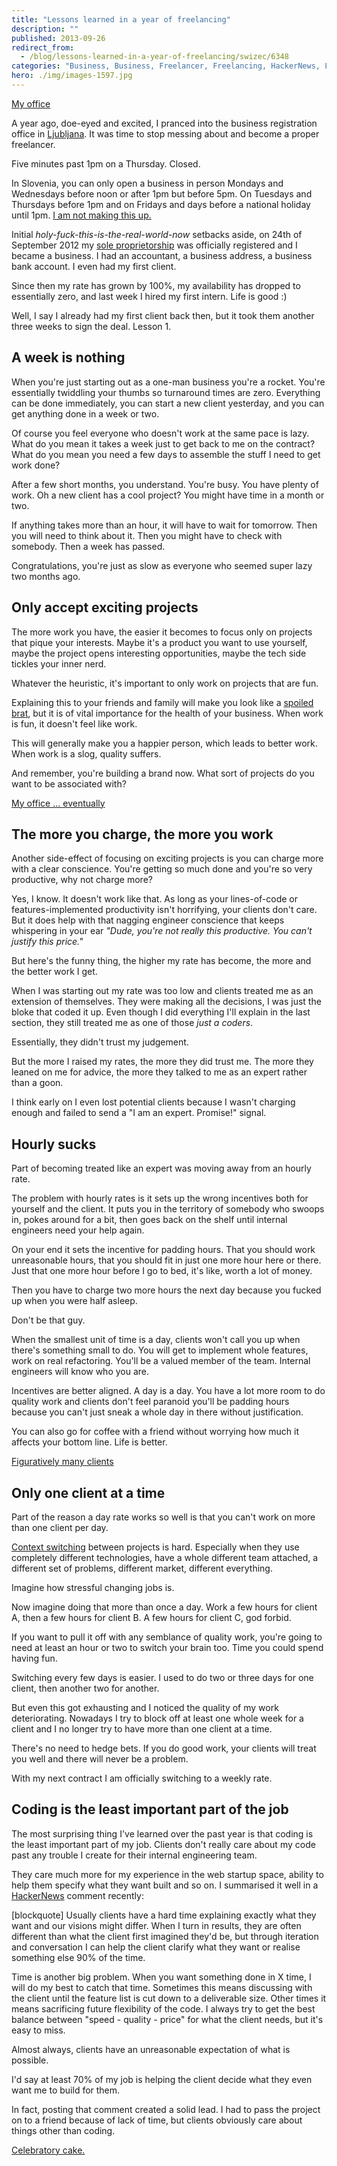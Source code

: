 ```yaml
---
title: "Lessons learned in a year of freelancing"
description: ""
published: 2013-09-26
redirect_from:
  - /blog/lessons-learned-in-a-year-of-freelancing/swizec/6348
categories: "Business, Business, Freelancer, Freelancing, HackerNews, Ljubljana, work"
hero: ./img/images-1597.jpg
---
```


[My office](./img/images-1597.jpg)

A year ago, doe-eyed and excited, I pranced into the business registration office in [Ljubljana](<http://maps.google.com/maps?ll=46.0555555556,14.5083333333&spn=0.1,0.1&q=46.0555555556,14.5083333333 (Ljubljana)&t=h>). It was time to stop messing about and become a proper freelancer.

Five minutes past 1pm on a Thursday. Closed.

In Slovenia, you can only open a business in person Mondays and Wednesdays before noon or after 1pm but before 5pm. On Tuesdays and Thursdays before 1pm and on Fridays and days before a national holiday until 1pm. [I am not making this up.](http://www.ajpes.si/o_ajpes/uradne_ure)

Initial _holy-fuck-this-is-the-real-world-now_ setbacks aside, on 24th of September 2012 my [sole proprietorship](http://en.wikipedia.org/wiki/Sole_proprietorship) was officially registered and I became a business. I had an accountant, a business address, a business bank account. I even had my first client.

Since then my rate has grown by 100%, my availability has dropped to essentially zero, and last week I hired my first intern. Life is good :)

Well, I say I already had my first client back then, but it took them another three weeks to sign the deal. Lesson 1.

## A week is nothing

When you're just starting out as a one-man business you're a rocket. You're essentially twiddling your thumbs so turnaround times are zero. Everything can be done immediately, you can start a new client yesterday, and you can get anything done in a week or two.

Of course you feel everyone who doesn't work at the same pace is lazy. What do you mean it takes a week just to get back to me on the contract? What do you mean you need a few days to assemble the stuff I need to get work done?

After a few short months, you understand. You're busy. You have plenty of work. Oh a new client has a cool project? You might have time in a month or two.

If anything takes more than an hour, it will have to wait for tomorrow. Then you will need to think about it. Then you might have to check with somebody. Then a week has passed.

Congratulations, you're just as slow as everyone who seemed super lazy two months ago.

## Only accept exciting projects

The more work you have, the easier it becomes to focus only on projects that pique your interests. Maybe it's a product you want to use yourself, maybe the project opens interesting opportunities, maybe the tech side tickles your inner nerd.

Whatever the heuristic, it's important to only work on projects that are fun.

Explaining this to your friends and family will make you look like a [spoiled brat](http://en.wikipedia.org/wiki/Spoiled_child), but it is of vital importance for the health of your business. When work is fun, it doesn't feel like work.

This will generally make you a happier person, which leads to better work. When work is a slog, quality suffers.

And remember, you're building a brand now. What sort of projects do you want to be associated with?

[My office ... eventually](./img/images-1596.jpg)

## The more you charge, the more you work

Another side-effect of focusing on exciting projects is you can charge more with a clear conscience. You're getting so much done and you're so very productive, why not charge more?

Yes, I know. It doesn't work like that. As long as your lines-of-code or features-implemented productivity isn't horrifying, your clients don't care. But it does help with that nagging engineer conscience that keeps whispering in your ear _"Dude, you're not really this productive. You can't justify this price."_

But here's the funny thing, the higher my rate has become, the more and the better work I get.

When I was starting out my rate was too low and clients treated me as an extension of themselves. They were making all the decisions, I was just the bloke that coded it up. Even though I did everything I'll explain in the last section, they still treated me as one of those _just a coders_.

Essentially, they didn't trust my judgement.

But the more I raised my rates, the more they did trust me. The more they leaned on me for advice, the more they talked to me as an expert rather than a goon.

I think early on I even lost potential clients because I wasn't charging enough and failed to send a "I am an expert. Promise!" signal.

## Hourly sucks

Part of becoming treated like an expert was moving away from an hourly rate.

The problem with hourly rates is it sets up the wrong incentives both for yourself and the client. It puts you in the territory of somebody who swoops in, pokes around for a bit, then goes back on the shelf until internal engineers need your help again.

On your end it sets the incentive for padding hours. That you should work unreasonable hours, that you should fit in just one more hour here or there. Just that one more hour before I go to bed, it's like, worth a lot of money.

Then you have to charge two more hours the next day because you fucked up when you were half asleep.

Don't be that guy.

When the smallest unit of time is a day, clients won't call you up when there's something small to do. You will get to implement whole features, work on real refactoring. You'll be a valued member of the team. Internal engineers will know who you are.

Incentives are better aligned. A day is a day. You have a lot more room to do quality work and clients don't feel paranoid you'll be padding hours because you can't just sneak a whole day in there without justification.

You can also go for coffee with a friend without worrying how much it affects your bottom line. Life is better.

[Figuratively many clients](./img/images-1598.jpg)

## Only one client at a time

Part of the reason a day rate works so well is that you can't work on more than one client per day.

[Context switching](http://en.wikipedia.org/wiki/Context_switch) between projects is hard. Especially when they use completely different technologies, have a whole different team attached, a different set of problems, different market, different everything.

Imagine how stressful changing jobs is.

Now imagine doing that more than once a day. Work a few hours for client A, then a few hours for client B. A few hours for client C, god forbid.

If you want to pull it off with any semblance of quality work, you're going to need at least an hour or two to switch your brain too. Time you could spend having fun.

Switching every few days is easier. I used to do two or three days for one client, then another two for another.

But even this got exhausting and I noticed the quality of my work deteriorating. Nowadays I try to block off at least one whole week for a client and I no longer try to have more than one client at a time.

There's no need to hedge bets. If you do good work, your clients will treat you well and there will never be a problem.

With my next contract I am officially switching to a weekly rate.

## Coding is the least important part of the job

The most surprising thing I've learned over the past year is that coding is the least important part of my job. Clients don't really care about my code past any trouble I create for their internal engineering team.

They care much more for my experience in the web startup space, ability to help them specify what they want built and so on. I summarised it well in a [HackerNews](http://news.ycombinator.com/) comment recently:

\[blockquote] Usually clients have a hard time explaining exactly what they want and our visions might differ. When I turn in results, they are often different than what the client first imagined they'd be, but through iteration and conversation I can help the client clarify what they want or realise something else 90% of the time.

Time is another big problem. When you want something done in X time, I will do my best to catch that time. Sometimes this means discussing with the client until the feature list is cut down to a deliverable size. Other times it means sacrificing future flexibility of the code. I always try to get the best balance between "speed - quality - price" for what the client needs, but it's easy to miss.

Almost always, clients have an unreasonable expectation of what is possible.

I'd say at least 70% of my job is helping the client decide what they even want me to build for them.

In fact, posting that comment created a solid lead. I had to pass the project on to a friend because of lack of time, but clients obviously care about things other than coding.

[Celebratory cake.](./img/images-1592.jpg)
